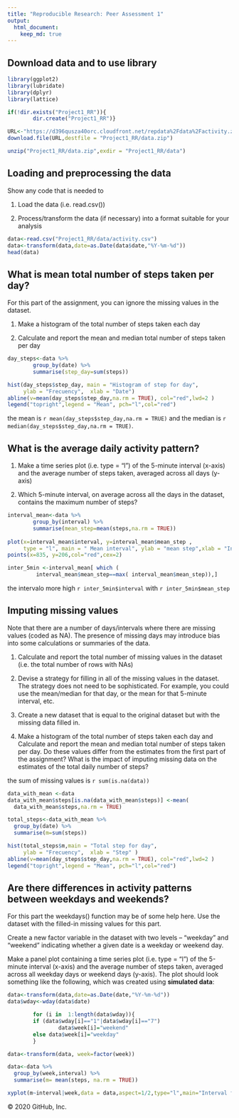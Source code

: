 ```yaml
---
title: "Reproducible Research: Peer Assessment 1"
output: 
  html_document:
    keep_md: true
---
```


## Download data and to use library

```r
library(ggplot2)
library(lubridate)
library(dplyr)
library(lattice)

if(!dir.exists("Project1_RR")){
        dir.create("Project1_RR")}

URL<-"https://d396qusza40orc.cloudfront.net/repdata%2Fdata%2Factivity.zip"
download.file(URL,destfile = "Project1_RR/data.zip")

unzip("Project1_RR/data.zip",exdir = "Project1_RR/data")
```


## Loading and preprocessing the data

Show any code that is needed to

1. Load the data (i.e. read.csv())

2. Process/transform the data (if necessary) into a format suitable for your analysis

```r
data<-read.csv("Project1_RR/data/activity.csv")
data<-transform(data,date=as.Date(data$date,"%Y-%m-%d"))
head(data)
```


## What is mean total number of steps taken per day?

For this part of the assignment, you can ignore the missing values in the dataset.

1. Make a histogram of the total number of steps taken each day

2. Calculate and report the mean and median total number of steps taken per day

```r
day_steps<-data %>% 
        group_by(date) %>% 
        summarise(step_day=sum(steps))

hist(day_steps$step_day, main = "Histogram of step for day", 
     ylab = "Frecuency",  xlab = "Date")
abline(v=mean(day_steps$step_day,na.rm = TRUE), col="red",lwd=2 )
legend("topright",legend = "Mean", pch="l",col="red")

```

the mean is `r mean(day_steps$step_day,na.rm = TRUE)` and the median is `r median(day_steps$step_day,na.rm = TRUE)`.


## What is the average daily activity pattern?

1. Make a time series plot (i.e. type = "l") of the 5-minute interval (x-axis) and the average number of steps taken, averaged across all days (y-axis)

2. Which 5-minute interval, on average across all the days in the dataset, contains the maximum number of steps?

```r
interval_mean<-data %>% 
        group_by(interval) %>% 
        summarise(mean_step=mean(steps,na.rm = TRUE)) 
        
plot(x=interval_mean$interval, y=interval_mean$mean_step ,
     type = "l", main = " Mean interval", ylab = "mean step",xlab = "Interval")
points(x=835, y=206,col="red",cex=2)

inter_5min <-interval_mean[ which ( 
         interval_mean$mean_step==max( interval_mean$mean_step)),]

```

the intervalo more high `r inter_5min$interval` with `r inter_5min$mean_step`


## Imputing missing values

Note that there are a number of days/intervals where there are missing values (coded as NA). The presence of missing days may introduce bias into some calculations or summaries of the data.

1. Calculate and report the total number of missing values in the dataset (i.e. the total number of rows with NAs)

2. Devise a strategy for filling in all of the missing values in the dataset. The strategy does not need to be sophisticated. For example, you could use the mean/median for that day, or the mean for that 5-minute interval, etc.

3. Create a new dataset that is equal to the original dataset but with the missing data filled in.

4. Make a histogram of the total number of steps taken each day and Calculate and report the mean and median total number of steps taken per day. Do these values differ from the estimates from the first part of the assignment? What is the impact of imputing missing data on the estimates of the total daily number of steps?

the sum of missing values is `r sum(is.na(data))`

```r

data_with_mean <-data
data_with_mean$steps[is.na(data_with_mean$steps)] <-mean(
  data_with_mean$steps,na.rm = TRUE)

total_steps<-data_with_mean %>% 
  group_by(date) %>% 
  summarise(m=sum(steps))

hist(total_steps$m,main = "Total step for day", 
     ylab = "Frecuency",  xlab = "Step" )
abline(v=mean(day_steps$step_day,na.rm = TRUE), col="red",lwd=2 )
legend("topright",legend = "Mean", pch="l",col="red")

```


## Are there differences in activity patterns between weekdays and weekends?

For this part the weekdays() function may be of some help here. Use the dataset with the filled-in missing values for this part.

Create a new factor variable in the dataset with two levels -- "weekday" and "weekend" indicating whether a given date is a weekday or weekend day.

Make a panel plot containing a time series plot (i.e. type = "l") of the 5-minute interval (x-axis) and the average number of steps taken, averaged across all weekday days or weekend days (y-axis). The plot should look something like the following, which was created using __simulated data__:

```r
data<-transform(data,date=as.Date(date,"%Y-%m-%d"))
data$wday<-wday(data$date)

        for (i in  1:length(data$wday)){
        if (data$wday[i]=="1"|data$wday[i]=="7")
                data$week[i]="weekend"
        else data$week[i]="weekday"
        }

data<-transform(data, week=factor(week))

data<-data %>% 
  group_by(week,interval) %>% 
  summarise(m= mean(steps, na.rm = TRUE))

xyplot(m~interval|week,data = data,aspect=1/2,type="l",main="Interval for weeks",ylab = "Week", xlab = "Interval")

```

© 2020 GitHub, Inc.